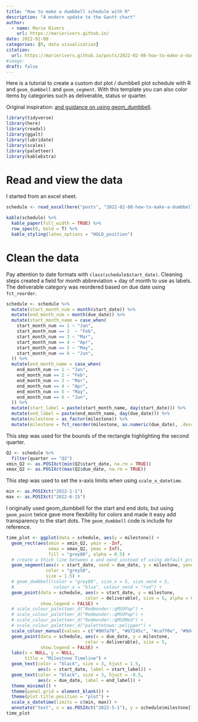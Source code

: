 ```yaml
---
title: "How to make a dumbbell schedule with R"
description: "A modern update to the Gantt chart"
author:
  - name: Marie Rivers
    url: https://marierivers.github.io/
date: 2022-02-08
categories: [R, data visualization]
citation: 
  url: https://marierivers.github.io/posts/2022-02-08-how-to-make-a-dumbbell-schedule-with-r/ 
#image: 
draft: false
---
```

Here is a tutorial to create a custom dot plot / dumbbell plot schedule with R and `geom_dumbbell` and `geom_segment`. With this template you can also color items by categories such as deliverable, status or quarter. 

Original inspiration: [and guidance on using geom_dumbbell](https://rpubs.com/ageek/ggplot-adv-part2).

```r
library(tidyverse)
library(here)
library(readxl)
library(ggalt)
library(lubridate)
library(scales)
library(paletteer)
library(kableExtra)
```

# Read and view the data

I started from an excel sheet. 

```r
schedule <- read_excel(here("posts", "2022-02-08-how-to-make-a-dumbbell-schedule-with-r", "schedule.xlsx"), sheet = "Sheet1")
```

```r
kable(schedule) %>% 
  kable_paper(full_width = TRUE) %>% 
  row_spec(0, bold = T) %>% 
  kable_styling(latex_options = "HOLD_position")
```

# Clean the data

Pay attention to date formats with `class(schedule$start_date)`. Cleaning steps created a field for month abbreviation + day of month to use as labels. The deliverable category was reordered based on due date using `fct_reorder`.

```r
schedule <- schedule %>% 
  mutate(start_month_num = month(start_date)) %>% 
  mutate(end_month_num = month(due_date)) %>% 
  mutate(start_month_name = case_when(
    start_month_num == 1 ~ "Jan",
    start_month_num == 2  ~ "Feb",
    start_month_num == 3 ~ "Mar",
    start_month_num == 4 ~ "Apr",
    start_month_num == 5 ~ "May",
    start_month_num == 6 ~ "Jun",
  )) %>% 
  mutate(end_month_name = case_when(
    end_month_num == 1 ~ "Jan",
    end_month_num == 2 ~ "Feb",
    end_month_num == 3 ~ "Mar",
    end_month_num == 4 ~ "Apr",
    end_month_num == 5 ~ "May",
    end_month_num == 6 ~ "Jun",
  )) %>% 
  mutate(start_label = paste(start_month_name, day(start_date))) %>% 
  mutate(end_label = paste(end_month_name, day(due_date))) %>% 
  mutate(milestone = as_factor(milestone)) %>% 
  mutate(milestone = fct_reorder(milestone, as.numeric(due_date), .desc = TRUE))
```

This step was used for the bounds of the rectangle highlighting the second quarter.

```r
Q2 <- schedule %>% 
  filter(quarter == "Q2")
xmin_Q2 <- as.POSIXct(min(Q2$start_date, na.rm = TRUE))
xmax_Q2 <- as.POSIXct(max(Q2$due_date, na.rm = TRUE))
```

This step was used to set the x-axis limits when using `scale_x_datetime`.

```r
min <- as.POSIXct("2022-1-1")
max <- as.POSIXct("2022-6-15")
```
I originally used geom_dumbbell for the start and end dots, but using `geom_point` twice gave more flexibility for colors and made it easy add transparency to the start dots. The `geom_dumbbell` code is include for reference.

```r
time_plot <- ggplot(data = schedule, aes(y = milestone)) +
  geom_rect(aes(xmin = xmin_Q2, ymin = -Inf,
                xmax = xmax_Q2, ymax = Inf),
                fill = "grey80", alpha = 0.5) +
  # create a thick line between x and xend instead of using default provided by geom_dumbbell
  geom_segment(aes(x = start_date, xend = due_date, y = milestone, yend = milestone), 
               color = "grey50", 
               size = 1.5) +
  # geom_dumbbell(color = "grey80", size_x = 5, size_xend = 5,
  #               colour_x = "blue", colour_xend = "red") +
  geom_point(data = schedule, aes(x = start_date, y = milestone,
                              color = deliverable), size = 5, alpha = 0.5,
             show.legend = FALSE) +
  # scale_colour_paletteer_d("Redmonder::qMSOPap") +
  # scale_colour_paletteer_d("Redmonder::qMSOPap") +
  # scale_colour_paletteer_d("Redmonder::qMSOMed") +
  # scale_colour_paletteer_d("palettetown::pelipper") +
  scale_colour_manual(values = c("#007a76", "#b7245c", "#ca7f0e", "#0d4fbd", "#785ceb")) + # manually specify colors or use an existing palette
  geom_point(data = schedule, aes(x = due_date, y = milestone,
                              color = deliverable), size = 5,
             show.legend = FALSE) +
  labs(x = NULL, y = NULL,
       title = "Milestone Timeline") +
  geom_text(color = "black", size = 3, hjust = 1.5,
            aes(x = start_date, label = start_label)) +
  geom_text(color = "black", size = 3, hjust = -0.5,
            aes(x = due_date, label = end_label)) +
  theme_minimal() +
  theme(panel.grid = element_blank()) +
  theme(plot.title.position = "plot") +
  scale_x_datetime(limits = c(min, max)) +
  annotate("text", x = as.POSIXct("2022-5-1"), y = schedule$milestone[1], label = "Q2", color = "black", size = 5)
time_plot
```